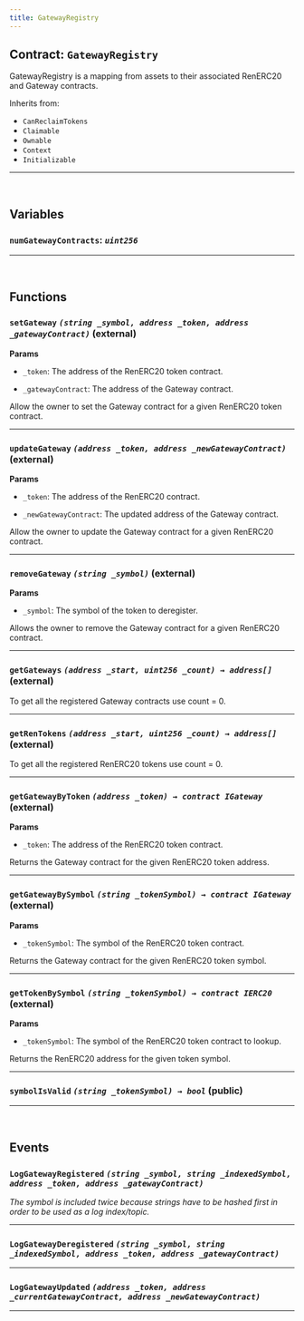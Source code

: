 ```yaml
---
title: GatewayRegistry
---
```



<DocTag type={DocType.Reference} />

## Contract: `GatewayRegistry`

GatewayRegistry is a mapping from assets to their associated
RenERC20 and Gateway contracts.



Inherits from:

- `CanReclaimTokens`
- `Claimable`
- `Ownable`
- `Context`
- `Initializable`


<hr />


<br />

## Variables


### **`numGatewayContracts`**: *`uint256`*







<hr />



<br />

## Functions

### **`setGateway`** *`(string _symbol, address _token, address _gatewayContract)`* (external)

**Params**
- `_token`: The address of the RenERC20 token contract.

- `_gatewayContract`: The address of the Gateway contract.


Allow the owner to set the Gateway contract for a given
        RenERC20 token contract.





<hr />

### **`updateGateway`** *`(address _token, address _newGatewayContract)`* (external)

**Params**
- `_token`: The address of the RenERC20 contract.

- `_newGatewayContract`: The updated address of the Gateway contract.


Allow the owner to update the Gateway contract for a given
        RenERC20 contract.





<hr />

### **`removeGateway`** *`(string _symbol)`* (external)

**Params**
- `_symbol`: The symbol of the token to deregister.


Allows the owner to remove the Gateway contract for a given
        RenERC20 contract.





<hr />

### **`getGateways`** *`(address _start, uint256 _count) → address[]`* (external)





To get all the registered Gateway contracts use count = 0.

<hr />

### **`getRenTokens`** *`(address _start, uint256 _count) → address[]`* (external)





To get all the registered RenERC20 tokens use count = 0.

<hr />

### **`getGatewayByToken`** *`(address _token) → contract IGateway`* (external)

**Params**
- `_token`: The address of the RenERC20 token contract.


Returns the Gateway contract for the given RenERC20 token
        address.





<hr />

### **`getGatewayBySymbol`** *`(string _tokenSymbol) → contract IGateway`* (external)

**Params**
- `_tokenSymbol`: The symbol of the RenERC20 token contract.


Returns the Gateway contract for the given RenERC20 token
        symbol.





<hr />

### **`getTokenBySymbol`** *`(string _tokenSymbol) → contract IERC20`* (external)

**Params**
- `_tokenSymbol`: The symbol of the RenERC20 token contract to
       lookup.


Returns the RenERC20 address for the given token symbol.





<hr />

### **`symbolIsValid`** *`(string _tokenSymbol) → bool`* (public)







<hr />



<br />

## Events

### **`LogGatewayRegistered`** *`(string _symbol, string _indexedSymbol, address _token, address _gatewayContract)`*



*The symbol is included twice because strings have to be hashed
first in order to be used as a log index/topic.*


<hr />

### **`LogGatewayDeregistered`** *`(string _symbol, string _indexedSymbol, address _token, address _gatewayContract)`*





<hr />

### **`LogGatewayUpdated`** *`(address _token, address _currentGatewayContract, address _newGatewayContract)`*





<hr />

